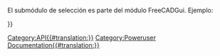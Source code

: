 <languages/>
{{VeryImportantMessage|(October 2019) Do not edit this page. The information is incomplete and outdated. For the latest API, see the [https://www.freecadweb.org/api autogenerated API documentation], or generate the documentation yourself, see [[Source documentation|Source documentation]].}}

El submódulo de selección es parte del módulo FreeCADGui. Ejemplo:
{{Code|code=
import FreeCADGui
sel = FreeCADGui.Selection.getSelection()
}}

{{APIFunction/es|addSelection|FreeCAD.Object|Añade un objeto a la selección| }}
{{APIFunction/es|clearSelection|[string]|Limpia la selección del nombre del documento dado. Si no se da ningún documento la selección completa es limpiada.| }}
{{APIFunction/es|getSelection|[string]|Devuelve una lista de objetos seleccionados para un nombre de documento dado. Si no se da ningún documento se devuelve la selección completa.|Una lista de objetos}}
{{APIFunction/es|isSelected|FreeCAD.Object|Comprueba si un objeto dado está seleccionado| }}
{{APIFunction/es|removeSelection|FreeCAD.Object|Elimina un objeto de la selección| }}

{{Userdocnavi{{#translation:}}}}
[[Category:API{{#translation:}}]]
[[Category:Poweruser Documentation{{#translation:}}]]
{{clear}}